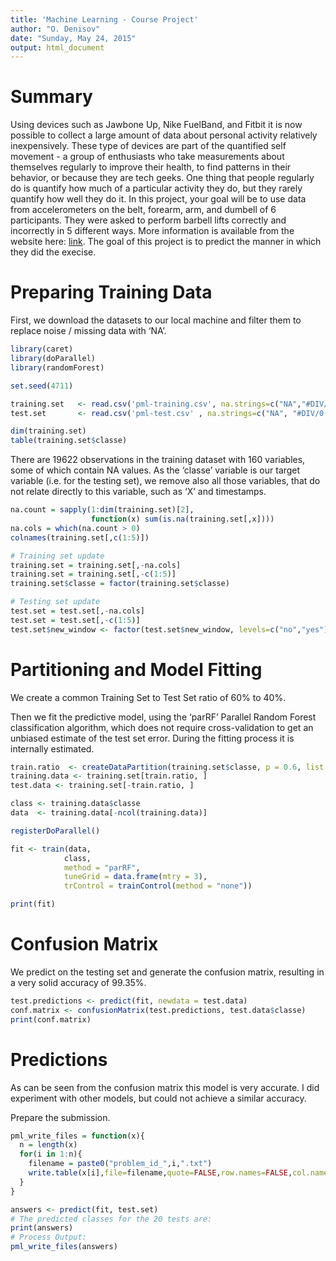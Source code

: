 ```yaml
---
title: 'Machine Learning - Course Project'
author: "O. Denisov"
date: "Sunday, May 24, 2015"
output: html_document
---
```


# Summary

Using devices such as Jawbone Up, Nike FuelBand, and Fitbit it is now possible to collect a large amount of data about personal activity relatively inexpensively. These type of devices are part of the quantified self movement - a group of enthusiasts who take measurements about themselves regularly to improve their health, to find patterns in their behavior, or because they are tech geeks. One thing that people regularly do is quantify how much of a particular activity they do, but they rarely quantify how well they do it. In this project, your goal will be to use data from accelerometers on the belt, forearm, arm, and dumbell of 6 participants. They were asked to perform barbell lifts correctly and incorrectly in 5 different ways. More information is available from the website here: [link](http://groupware.les.inf.puc-rio.br/har). The goal of this project is to predict the manner in which they did the execise.

# Preparing Training Data

First, we download the datasets to our local machine and filter them to replace noise / missing data with 'NA'. 
```r
library(caret)
library(doParallel)
library(randomForest)

set.seed(4711)

training.set   <- read.csv('pml-training.csv', na.strings=c("NA","#DIV/0!", ""))
test.set       <- read.csv('pml-test.csv' , na.strings=c("NA", "#DIV/0!", ""))

dim(training.set)
table(training.set$classe)


```

There are 19622 observations in the training dataset with 160 variables, some of which contain NA values. As the 'classe' variable is our target variable (i.e. for the testing set), we remove also all those variables, that do not relate directly to this variable, such as 'X' and timestamps.

```r

na.count = sapply(1:dim(training.set)[2], 
                  function(x) sum(is.na(training.set[,x])))
na.cols = which(na.count > 0)
colnames(training.set[,c(1:5)])

# Training set update
training.set = training.set[,-na.cols]
training.set = training.set[,-c(1:5)]
training.set$classe = factor(training.set$classe)

# Testing set update
test.set = test.set[,-na.cols]
test.set = test.set[,-c(1:5)]
test.set$new_window <- factor(test.set$new_window, levels=c("no","yes"))
```

# Partitioning and Model Fitting

We create a common Training Set to Test Set ratio of 60% to 40%.

Then we fit the predictive model, using the 'parRF' Parallel Random Forest classification algorithm, which does not require cross-validation to get an unbiased estimate of the test set error. During the fitting process it is internally estimated.

```r
train.ratio  <- createDataPartition(training.set$classe, p = 0.6, list = FALSE)
training.data <- training.set[train.ratio, ]
test.data <- training.set[-train.ratio, ]

class <- training.data$classe
data  <- training.data[-ncol(training.data)]

registerDoParallel()

fit <- train(data, 
            class,
            method = "parRF",
            tuneGrid = data.frame(mtry = 3),
            trControl = trainControl(method = "none"))

print(fit)
```

# Confusion Matrix

We predict on the testing set and generate the confusion matrix, resulting in a very solid accuracy of 99.35%. 

```r
test.predictions <- predict(fit, newdata = test.data)
conf.matrix <- confusionMatrix(test.predictions, test.data$classe)
print(conf.matrix)

```

# Predictions

As can be seen from the confusion matrix this model is very accurate. I did experiment with other models, but could not achieve a similar accuracy. 

Prepare the submission.

```r
pml_write_files = function(x){
  n = length(x)
  for(i in 1:n){
    filename = paste0("problem_id_",i,".txt")
    write.table(x[i],file=filename,quote=FALSE,row.names=FALSE,col.names=FALSE)
  }
}

answers <- predict(fit, test.set)
# The predicted classes for the 20 tests are:
print(answers)
# Process Output:
pml_write_files(answers)
```
